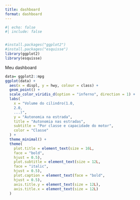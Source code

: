 ```yaml
---
title: dashboard
format: dashboard
---
```


```r
#| echo: false
#| include: false


#install.packages("ggplot2")
#install.packages("esquisse")
library(ggplot2)
library(esquisse)

```

Meu dashboard

```r
data= ggplot2::mpg
ggplot(data) +
  aes(x = displ, y = hwy, colour = class) +
  geom_point() +
  scale_color_viridis_d(option = "inferno", direction = 1) +
  labs(
    x = "Volume do cilindro(1.0,
    2.0,
    ...)",
    y = "Autonomia na estrada",
    title = "Autonomia nas estradas",
    subtitle = "Por classe e capacidade do motor",
    color = "Classe"
  ) +
  theme_minimal() +
  theme(
    plot.title = element_text(size = 16L,
    face = "bold",
    hjust = 0.5),
    plot.subtitle = element_text(size = 12L,
    face = "italic",
    hjust = 0.5),
    plot.caption = element_text(face = "bold",
    hjust = 0.5),
    axis.title.y = element_text(size = 12L),
    axis.title.x = element_text(size = 12L)
  )

```
